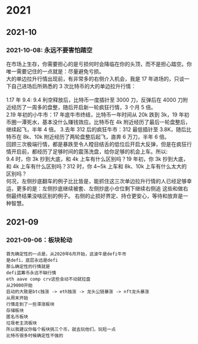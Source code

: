 # 2021

## 2021-10

### 2021-10-08: 永远不要害怕踏空

在市场上生存，你需要担心的是亏损何时会降临在你的头顶，而不是担心踏空。你唯一需要记住的一点就是：尽量避免亏损。 <br />
大的单边拉升行情出现前，有非常多的右侧介入机会，我是 17 年进场的，只谈一下自己进场后所熟悉的 3 次比特币的大的单边拉升行情：<br /> <br />
1.17 年 9.4: 9.4 利空释放后，比特币一度插针至 3000 刀，反弹后在 4000 刀附近经历了一周多的盘整，随后开启新一轮疯狂行情，3 个月 5 倍。<br />
2.19 年初的小牛市：17 年底牛市终结，比特币一年时间从 20k 跌到 3k，19 年初币圈一潭死水，基本没什么赚钱效应。比特币在 4k 附近经历了最后一轮盘整后，继续起飞，半年 4 倍。 3.去年 312 后的疯狂牛市：312 最低插针至 3.8K，随后比特币在 8k、10k 附近经历了两轮盘整后起飞，直奔 6 万刀，半年 6 倍。<br />
回顾三次极端行情，都是暴跌至令人瞠目结舌的低位后开启大反弹，但是在疯狂行情开启前，都经历了足够时间的震荡洗盘，给你足够的机会上车。所以: <br />
9.4 时，你 3k 抄到大底，和 4k 上车有什么区别吗？19 年初，你 3k 抄到大底，和 4k 上车有什么区别吗？312 时，你 4~5k 上车和 8k、10k 上车有什么太大的区别吗？<br />
何况，左侧抄底翻车的例子比比皆是，能抓住这三次单边拉升行情的人已经足够幸运，更多的是：左侧抄底继续被套、左侧抄底小仓位剩下继续右侧追 这些和做右侧最终结果没啥区别的例子。 右侧的止损好界定、持仓更安心，等待和放弃是一种智慧。

## 2021-09

### 2021-09-06：板块轮动

```
首先确定性的一点是，从2020年6月开始，这波牛是defi牛市
是defi，底层永远是defi
那么确定性的行情就是
defi蓝筹币永远不缺行情
eth aave comp crv这些会动不动就拉盘
从29000开始
启动的大致是btc独涨 -> eth独涨 -> 龙头公链暴涨 -> nft龙头暴涨
从周末开始
行情走到了一些滞涨板块
存储板块
匿名币板块
垃圾老主流板块
所以我建议你每个板块挑三个币，就去玩他们，玩短一点
比特币很多时候确定性不强的
```
